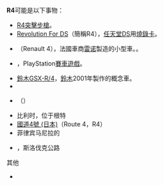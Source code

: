 {{DisambigNav|R|4}}
'''R4'''可能是以下事物：

*[[R4突擊步槍|R4突擊步槍]]。
*[[Revolution_For_DS|Revolution For DS]]（簡稱R4），[[任天堂DS|任天堂DS]]用[[燒錄卡|燒錄卡]]。
*{{tsl|fr|Renault 4|雷諾4}}（Renault 4），法國車商[[雷诺|雷诺]]製造的小型車。。
*{{tsl|ja|R4 -RIDGE RACER TYPE 4-}}，PlayStation[[賽車遊戲|賽車遊戲]]。
*[[鈴木GSX-R/4|鈴木GSX-R/4]]，[[鈴木株式會社|鈴木]]2001年製作的概念車。
*{{link-nl|R4公路 (阿塞拜疆)|R4 (Azerbeidzjan)}}
*{{link-be|R4公路 (白俄罗斯)|Дарога Р4}}（{{lang-be|Дарога Р4}}）
* 比利时{{link-fr|R4环状公路|Ring belge R4}}，位于根特
* [[國道4號_(日本)|國道4號 (日本)]]（Route 4，R4）
*菲律宾马尼拉的{{link-en|4号放射公路|Radial Road 4}}
*{{link-sk|R4快速公路 (斯洛伐克)|Rýchlostná cesta R4 (Slovensko)}}，斯洛伐克公路
;其他
* {{lookfrom}}
{{disambig}}